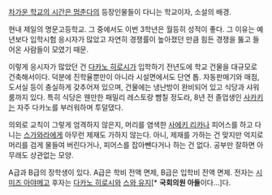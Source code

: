 [[차가운 학교의 시간은 멈춘다]]의 등장인물들이 다니는 학교이자, 소설의 배경.

현내 제일의 명문고등학교. 그 중에서도 이번 3학년은 월등히 성적이 좋다. 그 이유는 예년보다 입학시험 응시자가 많았고 자연히 경쟁률이 높아졌던 만큼 힘든 경쟁을 뚫고 들어온 사람들이 모였기 때문.

이렇게 응시자가 많았던 건 [[다카노 히로시]]가 입학하기 전년도에 학교 건물을 대규모로 건축해서이다. 덕분에 진학율뿐만이 아니라 시설면에서도 단연 톱. 자동판매기와 매점, 도서실 등이 충실하게 갖추어져 있으며, 건물에는 냉난방이 완비되어 있고 식당과 샤워룸까지 있다. 특히 식당은 웬만한 패밀리 레스토랑 뺨칠 정도라, 8년 전 졸업생인 [[사카키(차가운 학교의 시간은 멈춘다)|사카키]]는 자주 다카노를 부러워하며 투덜댔다.

의외로 교칙이 그렇게 엄격하지 않은지, 머리를 염색한 [[사에키 리카]]나 피어스를 하고 다니는 [[스가와라]]에게 아무런 제재도 가하지 않는다. 아니, 제재를 가하는 건 맞지만 억지로 머리를 검게 물들여 버린다거나, 피어스를 잡아뺀다거나 하는 건 없다. 공부만 잘하면 아무래도 상관없는 모양.

A급과 B급의 장학생이 있다. A급은 학비 전액 면제, B급은 입학비 전액 면제. 전자는 [[시미즈 아야메]]고 후자는 [[다카노 히로시]]와 [[스와 유지]][* '''국회의원 아들'''이다...]다.
